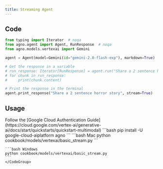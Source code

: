 ```yaml
---
title: Streaming Agent
---
```


## Code

```python cookbook/models/vertexai/basic_stream.py
from typing import Iterator  # noqa
from agno.agent import Agent, RunResponse  # noqa
from agno.models.vertexai import Gemini

agent = Agent(model=Gemini(id="gemini-2.0-flash-exp"), markdown=True)

# Get the response in a variable
# run_response: Iterator[RunResponse] = agent.run("Share a 2 sentence horror story", stream=True)
# for chunk in run_response:
#     print(chunk.content)

# Print the response in the terminal
agent.print_response("Share a 2 sentence horror story", stream=True)
```

## Usage

<Steps>
  <Snippet file="create-venv-step.mdx" />

  <Step title="Authenticate with Google Cloud">
    Follow the [Google Cloud Authentication Guide](https://cloud.google.com/vertex-ai/generative-ai/docs/start/quickstarts/quickstart-multimodal)
  </Step>

  <Step title="Install libraries">
    ```bash
    pip install -U google-cloud-aiplatform agno
    ```
  </Step>

  <Step title="Run Agent">
    <CodeGroup>
    ```bash Mac
    python cookbook/models/vertexai/basic_stream.py
    ```

    ```bash Windows
    python cookbook/models/vertexai/basic_stream.py
    ```
    </CodeGroup>
  </Step>
</Steps>
